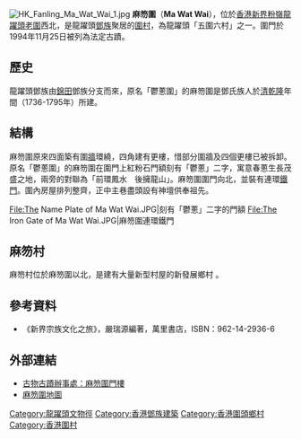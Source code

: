 [[File:HK_Fanling_Ma_Wat_Wai_1.jpg|thumb]]
'''麻笏圍'''（'''Ma Wat Wai'''），位於[[香港|香港]][[新界|新界]][[粉嶺|粉嶺]][[龍躍頭|龍躍頭]][[老圍_(龍躍頭)|老圍]]西北，是龍躍頭[[鄧姓|鄧族]]聚居的[[圍村|圍村]]，為龍躍頭「五圍六村」之一。圍門於1994年11月25日被列為法定古蹟。

==歷史==
龍躍頭鄧族由[[錦田|錦田]]鄧族分支而來，原名「鬱蔥圍」的麻笏圍是鄧氏族人於[[清朝|清]][[乾隆|乾隆]]年間（1736-1795年）所建。

==結構==
麻笏圍原來四面築有圍[[牆|牆]]環繞，四角建有更樓，惜部分圍牆及四個更樓已被拆卸。原名「鬱蔥圍」的麻笏圍在圍門上紅粉石門額刻有「鬱蔥」二字，寓意春蔥生長茂盛之地，兩旁的對聯為「前環鳳水　後擁龍山」。麻笏圍圍門向北，並裝有連環[[鐵|鐵]][[門|門]]。圍內房屋排列整齊，正中主巷盡頭設有神壇供奉祖先。

<gallery>
File:The Name Plate of Ma Wat Wai.JPG|刻有「鬱蔥」二字的門額
File:The Iron Gate of Ma Wat Wai.JPG|麻笏圍連環鐵門
</gallery>

==麻笏村==
麻笏村位於麻笏圍以北，是建有大量新型村屋的新發展鄉村 。 

==參考資料==
* 《新界宗族文化之旅》，嚴瑞源編著，萬里書店，ISBN：962-14-2936-6

==外部連結==
* [http://www.lcsd.gov.hk/CE/Museum/Monument/b5/monuments_50.php 古物古蹟辦事處：麻笏圍門樓]{{Dead link|date=2019年5月 |bot=InternetArchiveBot |fix-attempted=yes }}
* [http://www.centamap.com/gc/centamaplocation.aspx?x=833518&y=839917&sx=833518.86464&sy=839917.13016&z=6 麻笏圍地圖]

{{香港圍村}}
{{龍躍頭文物徑文物}}
{{香港法定古蹟}}

[[Category:龍躍頭文物徑|Category:龍躍頭文物徑]]
[[Category:香港鄧族建築|Category:香港鄧族建築]]
[[Category:香港圍頭鄉村|Category:香港圍頭鄉村]]
[[Category:香港圍村|Category:香港圍村]]